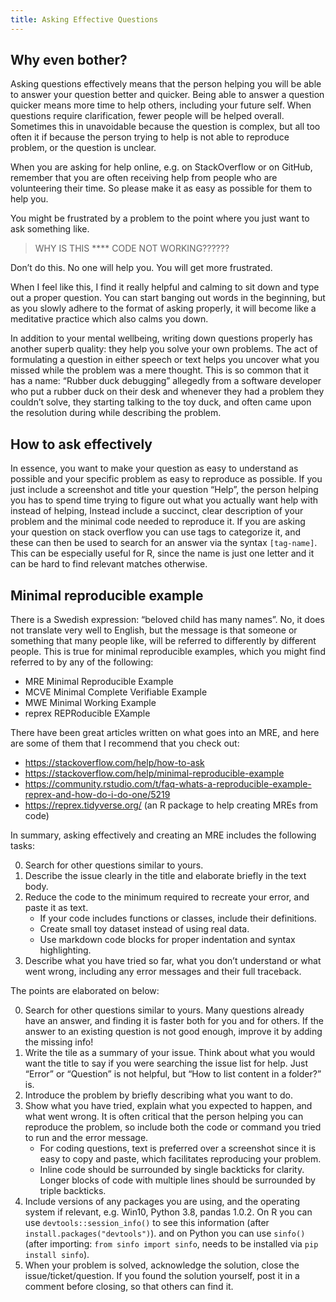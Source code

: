 ```yaml
---
title: Asking Effective Questions
---
```


## Why even bother?

Asking questions effectively means that the person helping you
will be able to answer your question better and quicker.
Being able to answer a question quicker means more time to help others,
including your future self.
When questions require clarification,
fewer people will be helped overall.
Sometimes this in unavoidable because the question is complex,
but all too often it if because the person trying to help
is not able to reproduce problem,
or the question is unclear.

When you are asking for help online,
e.g. on StackOverflow or on GitHub,
remember that you are often receiving help from people
who are volunteering their time.
So please make it as easy as possible for them to help you.

You might be frustrated by a problem
to the point where you just want to ask something like.

> WHY IS THIS \*\*\*\* CODE NOT WORKING??????

Don't do this.
No one will help you.
You will get more frustrated.

When I feel like this,
I find it really helpful and calming to sit down
and type out a proper question.
You can start banging out words in the beginning,
but as you slowly adhere to the format of asking properly,
it will become like a meditative practice
which also calms you down.

In addition to your mental wellbeing,
writing down questions properly has another superb quality:
they help you solve your own problems.
The act of formulating a question in either speech or text
helps you uncover what you missed while the problem was a mere thought.
This is so common that it has a name:
"Rubber duck debugging"
allegedly from a software developer who put a rubber duck on their desk
and whenever they had a problem they couldn't solve,
they starting talking to the toy duck,
and often came upon the resolution during while describing the problem.

## How to ask effectively

In essence,
you want to make your question as easy to understand as possible
and your specific problem as easy to reproduce as possible.
If you just include a screenshot and title your question "Help",
the person helping you has to spend time trying to figure out
what you actually want help with instead of helping,
Instead include a succinct, clear
description of your problem
and the minimal code needed to reproduce it.
If you are asking your question on stack overflow
you can use tags to categorize it,
and these can then be used to search for an answer via the syntax `[tag-name]`.
This can be especially useful for R,
since the name is just one letter
and it can be hard to find relevant matches otherwise.

## Minimal reproducible example

There is a Swedish expression:
"beloved child has many names".
No,
it does not translate very well to English,
but the message is that someone or something that many people like,
will be referred to differently by different people.
This is true for minimal reproducible examples,
which you might find referred to by any of the following:

- MRE Minimal Reproducible Example
- MCVE Minimal Complete Verifiable Example
- MWE Minimal Working Example
- reprex REPRoducible EXample

There have been great articles written on what goes into an MRE,
and here are some of them that I recommend that you check out:

- <https://stackoverflow.com/help/how-to-ask>
- <https://stackoverflow.com/help/minimal-reproducible-example>
- <https://community.rstudio.com/t/faq-whats-a-reproducible-example-reprex-and-how-do-i-do-one/5219>
- <https://reprex.tidyverse.org/> (an R package to help creating MREs from code)

In summary,
asking effectively
and creating an MRE includes the following tasks:

0. Search for other questions similar to yours.
1. Describe the issue clearly in the title and elaborate briefly in the text body.
2. Reduce the code to the minimum required to recreate your error, and paste it as text.
    - If your code includes functions or classes, include their definitions.
    - Create small toy dataset instead of using real data.
    - Use markdown code blocks for proper indentation and syntax highlighting.
3. Describe what you have tried so far,
   what you don't understand or what went wrong,
   including any error messages and their full traceback.

The points are elaborated on below:

0. Search for other questions similar to yours.
   Many questions already have an answer,
   and finding it is faster both for you and for others.
   If the answer to an existing question is not good enough,
   improve it by adding the missing info!
1. Write the tile as a summary of your issue.
   Think about what you would want the title to say
   if you were searching the issue list for help.
   Just "Error" or "Question" is not helpful,
   but "How to list content in a folder?" is.
2. Introduce the problem by briefly describing what you want to do.
3. Show what you have tried,
   explain what you expected to happen,
   and what went wrong.
   It is often critical that the person helping you can reproduce the problem,
   so include both the code or command you tried to run and the error message.
      - For coding questions,
        text is preferred over a screenshot since it is easy to copy and paste,
        which facilitates reproducing your problem.
      - Inline code should be surrounded by single backticks for clarity.
        Longer blocks of code with multiple lines should be surrounded by triple backticks.
4. Include versions of any packages you are using,
   and the operating system if relevant,
   e.g. Win10, Python 3.8, pandas 1.0.2.
   On R you can use `devtools::session_info()` to see this information
   (after `install.packages("devtools")`).
   and on Python you can use `sinfo()`
   (after importing: `from sinfo import sinfo`,
   needs to be installed via `pip install sinfo`).
5. When your problem is solved,
   acknowledge the solution,
   close the issue/ticket/question.
   If you found the solution yourself,
   post it in a comment before closing,
   so that others can find it.
